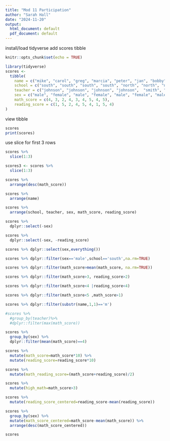 ---
title: "Mod 11 Participation"
author: "Sarah Hall"
date: "2024-11-20"
output:
  html_document: default
  pdf_document: default
---
install/load tidyverse
add scores tibble
```{r setup, include=FALSE}
knitr::opts_chunk$set(echo = TRUE)
```
```{r}
library(tidyverse)
scores <- 
  tibble(
    name = c("mike", "carol", "greg", "marcia", "peter", "jan", "bobby", "cindy", "alice"),
    school = c("south", "south", "south", "south", "north", "north", "north", "south", "south"),
    teacher = c("johnson", "johnson", "johnson", "johnson",  "smith", "smith", "smith", "perry", "perry"),
    sex = c("male", "female", "male", "female", "male", "female", "male", "female", "female"),
    math_score = c(4, 3, 2, 4, 3, 4, 5, 4, 5),
    reading_score = c(1, 5, 2, 4, 5, 4, 1, 5, 4)
)
```

view tibble

```{r}
scores
print(scores)
```
use slice for first 3 rows
```{r}
scores %>% 
  slice(1:3)
```

```{r}
scores3 <- scores %>% 
  slice(1:3)
```

```{r}
scores %>% 
  arrange(desc(math_score))
```
```{r}
scores %>% 
  arrange(name)
```
```{r}
scores %>% 
  arrange(school, teacher, sex, math_score, reading_score)
```
```{r}
scores %>% 
  dplyr::select(-sex)
```
```{r}
scores %>% 
  dplyr::select(-sex, -reading_score)
```

```{r}
scores %>% dplyr::select(sex,everything())
```

```{r}
scores %>% dplyr::filter(sex=='male',school=='south',na.rm=TRUE)
```
```{r}
scores %>% dplyr::filter(math_score>mean(math_score, na.rm=TRUE))
```
```{r}
scores %>% dplyr::filter(math_score>3, reading_score>2)
```

```{r}
scores %>% dplyr::filter(math_score<4 |reading_score<4)
```
```{r}
scores %>% dplyr::filter(math_score<5 ,math_score>1)
```

```{r}
scores %>% dplyr::filter(substr(name,1,1)=='m')
```

```{r}
#scores %>% 
  #group_by(teacher)%>% 
  #dplyr::filter(max(math_score)) 
```

```{r}
scores %>% 
  group_by(sex) %>% 
  dplyr::filter(mean(math_score)==4)
```
```{r}
scores %>% 
  mutate(math_score=math_score*10) %>% 
  mutate(reading_score=reading_score*10)
```
```{r}
scores %>% 
  mutate(math_reading_score=(math_score+reading_score)/2) 

```

```{r}
scores %>% 
  mutate(high_math=math_score>3)
```

```{r}
scores %>% 
  mutate(reading_score_centered=reading_score-mean(reading_score))
```
```{r}
scores %>% 
  group_by(sex) %>% 
  mutate(math_score_centered=math_score-mean(math_score)) %>% 
  arrange(desc(math_score_centered))
```
```{r}
scores
```

